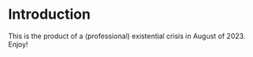 # Introduction

This is the product of a (professional) existential crisis in August of 2023. Enjoy!